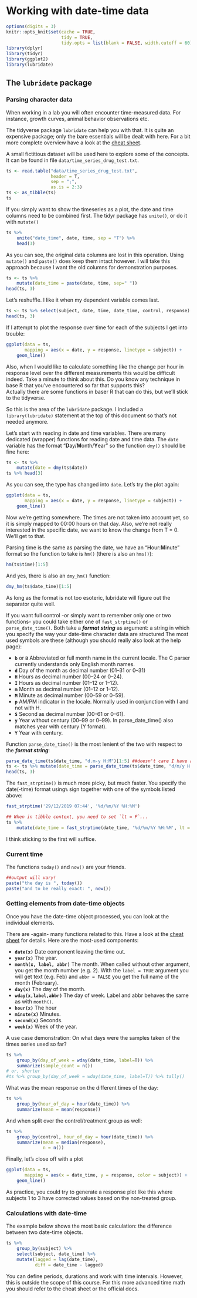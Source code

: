 # Working with date-time data {#date-time}

```r
options(digits = 3)
knitr::opts_knit$set(cache = TRUE,
                     tidy = TRUE,
                     tidy.opts = list(blank = FALSE, width.cutoff = 60))
library(dplyr)
library(tidyr)
library(ggplot2)
library(lubridate)
```

## The `lubridate` package

### Parsing character data

When working in a lab you will often encounter time-measured data. For instance, growth curves, animal behavior observations etc.

The tidyverse package `lubridate` can help you with that. It is quite an expensive package; only the bare essentials will be dealt with here. For a bit more complete overview have a look at the [cheat sheet](graphics/lubridate.pdf).

A small fictitious dataset will be used here to explore some of the concepts. It can be found in file `data/time_series_drug_test.txt`.

```r
ts <- read.table("data/time_series_drug_test.txt", 
                 header = T,
                 sep = ";",
                 as.is = 2:3)
ts <- as_tibble(ts)
ts
```

If you simply want to show the timeseries as a plot, the date and time columns need to be combined first. The tidyr package has `unite()`, or do it with `mutate()`

```r
ts %>% 
    unite("date_time", date, time, sep = "T") %>% 
    head(3)
```

As you can see, the original data columns are lost in this operation. Using `mutate()` and `paste()` does keep them intact however. I will take this approach because I want the old columns for demonstration purposes.

```r
ts <- ts %>% 
    mutate(date_time = paste(date, time, sep=" "))
head(ts, 3)
```

Let's reshuffle. I like it when my dependent variable comes last. 

```r
ts <- ts %>% select(subject, date, time, date_time, control, response)
head(ts, 3)
```

If I attempt to plot the response over time for each of the subjects I get into trouble:

```r
ggplot(data = ts, 
       mapping = aes(x = date, y = response, linetype = subject)) + 
    geom_line()
```

Also, when I would like to calculate something like the change per hour in response level over the different measurements this would be difficult indeed. Take a minute to think about this. Do you know any technique in base R that you've encountered so far that supports this?  
Actually there are some functions in baser R that can do this, but we'll stick to the tidyverse.

So this is the area of the `lubridate` package. I included a `library(lubridate)` statement at the top of this document so that's not needed anymore.

Let's start with reading in date and time variables. There are many dedicated (wrapper) functions for reading date and time data. The `date` variable has the format "**D**ay/**M**onth/**Y**ear" so the function `dmy()` should be fine here:

```r
ts <- ts %>% 
    mutate(date = dmy(ts$date))
ts %>% head(3)
```

As you can see, the type has changed into `date`. Let's try the plot again:

```r
ggplot(data = ts, 
       mapping = aes(x = date, y = response, linetype = subject)) + 
    geom_line()
```


Now we're getting somewhere. The times are not taken into account yet, so it is simply mapped to 00:00 hours on that day. Also, we're not really interested in the specific date, we want to know the change from T = 0. We'll get to that.

Parsing time is the same as parsing the date, we have an "**H**our:**M**inute" format so the function to take is `hm()` (there is also an `hms()`):

```r
hm(ts$time)[1:5]
```

And yes, there is also an `dmy_hm()` function:

```r
dmy_hm(ts$date_time)[1:5]
```
As long as the format is not too esoteric, lubridate will figure out the separator quite well.
 
If you want full control -or simply want to remember only one or two functions- you could take either one of `fast_strptime()` or `parse_date_time()`. Both take a **_format string_** as argument: a string in which you specify the way your date-time character data are structured The most used symbols are these (although you should really also look at the help page):

- **`b`** or **`B`** Abbreviated or full month name in the current locale. The C parser currently understands only English month names.
- **`d`** Day of the month as decimal number (01--31 or 0--31)
- **`H`** Hours as decimal number (00--24 or 0--24).
- **`I`** Hours as decimal number (01--12 or 1--12).
- **`m`** Month as decimal number (01--12 or 1--12). 
- **`M`** Minute as decimal number (00--59 or 0--59).
- **`p`** AM/PM indicator in the locale. Normally used in conjunction with I and not with H. 
- **`S`** Second as decimal number (00--61 or 0--61).
- **`y`** Year without century (00--99 or 0--99). In parse_date_time() also matches year with century (Y format).
- **`Y`** Year with century.

Function `parse_date_time()` is the most lenient of the two with respect to the **_format string_**:
 
```r
parse_date_time(ts$date_time, "d.m-y H:M")[1:5] ##doesn't care I have a typo in my format string
ts <- ts %>% mutate(date_time = parse_date_time(ts$date_time, "d/m/y H:M"))
head(ts, 3)
```

The `fast_strptime()` is much more picky, but much faster. You specify the date(-time) format using`%` sign together with one of the symbols listed above:

```r
fast_strptime('29/12/2019 07:44', '%d/%m/%Y %H:%M')
```

```r
## When in tibble context, you need to set `lt = F`...
ts %>% 
    mutate(date_time = fast_strptime(date_time, '%d/%m/%Y %H:%M', lt = F))
```

I think sticking to the first will suffice.

### Current time

The functions `today()` and `now()` are your friends.


```r
##output will vary!
paste("the day is ", today())
paste("and to be really exact: ", now())
```


### Getting elements from date-time objects

Once you have the date-time object processed, you can look at the individual elements.

There are -again- many functions related to this. Have a look at the [cheat sheet](graphics/lubridate.pdf) for details. Here are the most-used components:

- **`date(x)`** Date component leaving the time out.
- **`year(x)`** The year. 
- **`month(x, label, abbr)`** The month. When called without other argument, you get the month number (e.g. 2). With the `label = TRUE` argument you will get text (e.g. Feb) and `abbr = FALSE` you get the full name of the month (February).
- **`day(x)`** The day of the month. 
- **`wday(x,label,abbr)`** The day of week. Label and abbr behaves the same as with `month()`.
- **`hour(x)`** The hour
- **`minute(x)`** Minutes.
- **`second(x)`** Seconds.
- **`week(x)`** Week of the year.

A use case demonstration: On what days were the samples taken of the times series used so far?

```r

ts %>% 
    group_by(day_of_week = wday(date_time, label=T)) %>% 
    summarize(sample_count = n())
# or, shorter
#ts %>% group_by(day_of_week = wday(date_time, label=T)) %>% tally()
```

What was the mean response on the different times of the day:

```r
ts %>% 
    group_by(hour_of_day = hour(date_time)) %>% 
    summarize(mean = mean(response))
```

And when split over the control/treatment group as well:

```r
ts %>% 
    group_by(control, hour_of_day = hour(date_time)) %>% 
    summarize(mean = median(response),
              n = n())
```

Finally, let's close off with a plot

```r
ggplot(data = ts, 
       mapping = aes(x = date_time, y = response, color = subject)) + 
    geom_line()
```

As practice, you could try to generate a response plot like this where subjects 1 to 3 have corrected values based on the non-treated group.

### Calculations with date-time

The example below shows the most basic calculation: the difference between two date-time objects.

```r
ts %>% 
    group_by(subject) %>%
    select(subject, date_time) %>% 
    mutate(lagged = lag(date_time), 
           diff = date_time - lagged) 
```

You can define periods, durations and work with time intervals. However, this is outside the scope of this course.
For this more advanced time math you should refer to the cheat sheet or the official docs.

